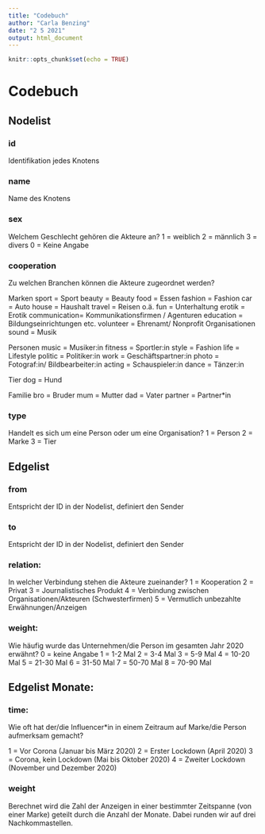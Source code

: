 ---
title: "Codebuch"
author: "Carla Benzing"
date: "2 5 2021"
output: html_document
---

```{r setup, include=FALSE}
knitr::opts_chunk$set(echo = TRUE)
```

# Codebuch

## Nodelist
### id
Identifikation jedes Knotens

### name
Name des Knotens

### sex
Welchem Geschlecht gehören die Akteure an?
1 		=	weiblich 
2 		= 	männlich 
3 		= 	divers
0		= 	Keine Angabe 


### cooperation
Zu welchen Branchen können die Akteure zugeordnet werden?

Marken
sport 		= 	Sport 
beauty		= 	Beauty 
food 		= 	Essen 
fashion 	= 	Fashion 
car 		= 	Auto 
house		= 	Haushalt
travel		= 	Reisen o.ä. 
fun		= 	Unterhaltung 
erotik		= 	Erotik
communication= 	Kommunikationsfirmen / Agenturen
education	= 	Bildungseinrichtungen etc. 
volunteer 	= 	Ehrenamt/ Nonprofit Organisationen
sound		= 	Musik

Personen
music 		= 	Musiker:in
fitness 		= 	Sportler:in
style 		= 	Fashion
life		= 	Lifestyle
politic		= 	Politiker:in
work		= 	Geschäftspartner:in
photo 		= 	Fotograf:in/ Bildbearbeiter:in
acting		= 	Schauspieler:in
dance		=	Tänzer:in

Tier
dog 		= 	Hund

Familie
bro 		= 	Bruder 
mum 		= 	Mutter
dad 		= 	Vater 
partner		= 	Partner*in


### type
Handelt es sich um eine Person oder um eine Organisation?
1 		= 	Person
2 		= 	Marke
3		=	Tier



## Edgelist

### from
Entspricht der ID in der Nodelist, definiert den Sender

### to
Entspricht der ID in der Nodelist, definiert den Sender

### relation: 
In welcher Verbindung stehen die Akteure zueinander?
1 		= 	Kooperation
2 		= 	Privat 
3 		= 	Journalistisches Produkt
4 		= 	Verbindung zwischen Organisationen/Akteuren (Schwesterfirmen) 
5		=	Vermutlich unbezahlte Erwähnungen/Anzeigen

### weight: 
Wie häufig wurde das Unternehmen/die Person im gesamten Jahr 2020 erwähnt?
0		=	keine Angabe
1		= 	1-2 Mal 
2		= 	3-4 Mal
3		=	5-9 Mal
4		=	10-20 Mal
5		=	21-30 Mal
6		= 	31-50 Mal
7		= 	50-70 Mal
8		= 	70-90 Mal





## Edgelist Monate:
### time:
Wie oft hat der/die Influencer*in in einem Zeitraum auf Marke/die Person aufmerksam gemacht?

1	=	Vor Corona (Januar bis März 2020) 
2	=	Erster Lockdown (April 2020)
3	=	Corona, kein Lockdown (Mai bis Oktober 2020)
4	= 	Zweiter Lockdown (November und Dezember 2020)


### weight 

Berechnet wird die Zahl der Anzeigen in einer bestimmter Zeitspanne (von einer Marke) geteilt durch die Anzahl der Monate.
Dabei runden wir auf drei Nachkommastellen.



